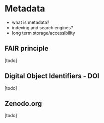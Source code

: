 # Metadata {#chptr-metadata}

* what is metadata?
* indexing and search engines?
* long term storage/accessibility 


## FAIR principle {#sct-fair}

[todo]


## Digital Object Identifiers - DOI {#sct-doi}

[todo]


## Zenodo.org {#sct-zenodo}

[todo]

